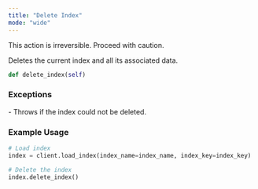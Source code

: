 ```yaml
---
title: "Delete Index"
mode: "wide"
---
```


<Warning>This action is irreversible. Proceed with caution.</Warning>

Deletes the current index and all its associated data.  

```python
def delete_index(self)
```

### Exceptions

<AccordionGroup>
    <Accordion title="ValueError">
        - Throws if the index could not be deleted.
    </Accordion>
</AccordionGroup>

### Example Usage

```python
# Load index
index = client.load_index(index_name=index_name, index_key=index_key)

# Delete the index
index.delete_index()
```